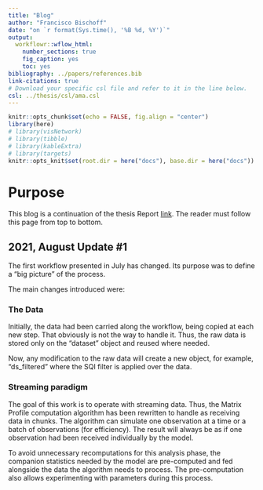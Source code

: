 ```yaml
---
title: "Blog"
author: "Francisco Bischoff"
date: "on `r format(Sys.time(), '%B %d, %Y')`"
output:
  workflowr::wflow_html:
    number_sections: true
    fig_caption: yes
    toc: yes
bibliography: ../papers/references.bib
link-citations: true
# Download your specific csl file and refer to it in the line below.
csl: ../thesis/csl/ama.csl
---
```


```{=html}
<style>
div.polaroid {
  width: 80%;
  height: auto;
  margin-left: auto;
  margin-right: auto;
  background-color: white;
  box-shadow: 0 4px 8px 0 rgba(0, 0, 0, 0.2), 0 6px 20px 0 rgba(0, 0, 0, 0.19);
}

svg.svglite {
  width: 100%;
  height: auto;
}

div.polcont {
  text-align: center;
  padding-top: 15px;
  font-weight: bold;
}
div.polaroid {
  width: 80%;
  height: auto;
  margin-left: auto;
  margin-right: auto;
  background-color: white;
  box-shadow: 0 4px 8px 0 rgba(0, 0, 0, 0.2), 0 6px 20px 0 rgba(0, 0, 0, 0.19);
}
div.figure {
  padding: 10px;
  margin: 20px 0px 20px 0px;
  background-color: white;
  box-shadow: 0 4px 8px 0 rgba(0, 0, 0, 0.2), 0 6px 20px 0 rgba(0, 0, 0, 0.19);
}
p.caption {
  font-size: 19px;
}
</style>
```
```r
knitr::opts_chunk$set(echo = FALSE, fig.align = "center")
library(here)
# library(visNetwork)
# library(tibble)
# library(kableExtra)
# library(targets)
knitr::opts_knit$set(root.dir = here("docs"), base.dir = here("docs"))
```

# Purpose

This blog is a continuation of the thesis Report [link](report.html). The reader must follow this page from top to bottom.

## 2021, August Update #1

The first workflow presented in July has changed. Its purpose was to define a "big picture" of the process.

The main changes introduced were:

### The Data

Initially, the data had been carried along the workflow, being copied at each new step. That obviously is not the way to
handle it. Thus, the raw data is stored only on the "dataset" object and reused where needed.

Now, any modification to the raw data will create a new object, for example, "ds_filtered" where the SQI filter is applied
over the data.

### Streaming paradigm

The goal of this work is to operate with streaming data. Thus, the Matrix Profile computation algorithm has been rewritten
to handle as receiving data in chunks. The algorithm can simulate one observation at a time or a batch of observations
(for efficiency). The result will always be as if one observation had been received individually by the model.

To avoid unnecessary recomputations for this analysis phase, the companion statistics needed by the model are pre-computed
and fed alongside the data the algorithm needs to process. The pre-computation also allows experimenting with parameters
during this process.


